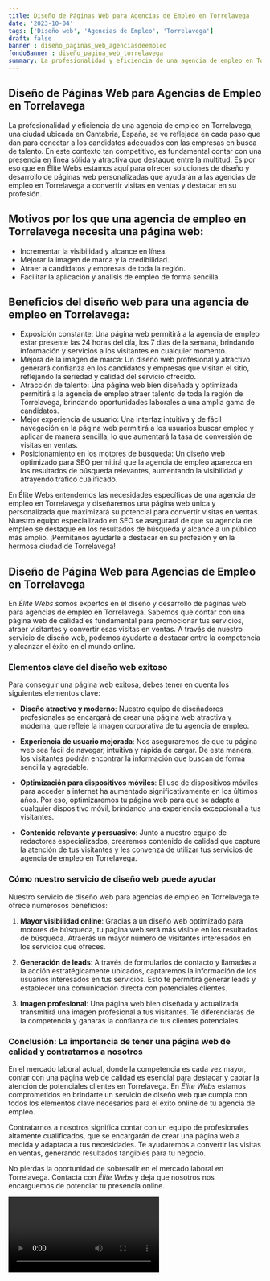 ```yaml
---
title: Diseño de Páginas Web para Agencias de Empleo en Torrelavega
date: '2023-10-04'
tags: ['Diseño web', 'Agencias de Empleo', 'Torrelavega']
draft: false
banner : diseño_paginas_web_agenciasdeempleo
fondoBanner : diseño_pagina_web_torrelavega
summary: La profesionalidad y eficiencia de una agencia de empleo en Torrelavega, una ciudad ubicada en Cantabria, España, se ve reflejada en cada paso que dan para conectar a los candidatos adecuados con las empresas en busca de talento. En este contexto tan competitivo, es fundamental contar con una presencia en línea sólida y atractiva que destaque entre la multitud. Es por eso que en Élite Webs estamos aquí para ofrecer soluciones de diseño y desarrollo de páginas web personalizadas que ayudarán a las agencias de empleo en Torrelavega a convertir visitas en ventas y destacar en su profesión.
---
```


## Diseño de Páginas Web para Agencias de Empleo en Torrelavega

La profesionalidad y eficiencia de una agencia de empleo en Torrelavega, una ciudad ubicada en Cantabria, España, se ve reflejada en cada paso que dan para conectar a los candidatos adecuados con las empresas en busca de talento. En este contexto tan competitivo, es fundamental contar con una presencia en línea sólida y atractiva que destaque entre la multitud. Es por eso que en Élite Webs estamos aquí para ofrecer soluciones de diseño y desarrollo de páginas web personalizadas que ayudarán a las agencias de empleo en Torrelavega a convertir visitas en ventas y destacar en su profesión.

## Motivos por los que una agencia de empleo en Torrelavega necesita una página web:

- Incrementar la visibilidad y alcance en línea.
- Mejorar la imagen de marca y la credibilidad.
- Atraer a candidatos y empresas de toda la región.
- Facilitar la aplicación y análisis de empleo de forma sencilla.

## Beneficios del diseño web para una agencia de empleo en Torrelavega:

- Exposición constante: Una página web permitirá a la agencia de empleo estar presente las 24 horas del día, los 7 días de la semana, brindando información y servicios a los visitantes en cualquier momento.
- Mejora de la imagen de marca: Un diseño web profesional y atractivo generará confianza en los candidatos y empresas que visitan el sitio, reflejando la seriedad y calidad del servicio ofrecido.
- Atracción de talento: Una página web bien diseñada y optimizada permitirá a la agencia de empleo atraer talento de toda la región de Torrelavega, brindando oportunidades laborales a una amplia gama de candidatos.
- Mejor experiencia de usuario: Una interfaz intuitiva y de fácil navegación en la página web permitirá a los usuarios buscar empleo y aplicar de manera sencilla, lo que aumentará la tasa de conversión de visitas en ventas.
- Posicionamiento en los motores de búsqueda: Un diseño web optimizado para SEO permitirá que la agencia de empleo aparezca en los resultados de búsqueda relevantes, aumentando la visibilidad y atrayendo tráfico cualificado.

En Élite Webs entendemos las necesidades específicas de una agencia de empleo en Torrelavega y diseñaremos una página web única y personalizada que maximizará su potencial para convertir visitas en ventas. Nuestro equipo especializado en SEO se asegurará de que su agencia de empleo se destaque en los resultados de búsqueda y alcance a un público más amplio. ¡Permítanos ayudarle a destacar en su profesión y en la hermosa ciudad de Torrelavega!

<GifSeo />

<Cta />

## Diseño de Página Web para Agencias de Empleo en Torrelavega

En *Élite Webs* somos expertos en el diseño y desarrollo de páginas web para agencias de empleo en Torrelavega. Sabemos que contar con una página web de calidad es fundamental para promocionar tus servicios, atraer visitantes y convertir esas visitas en ventas. A través de nuestro servicio de diseño web, podemos ayudarte a destacar entre la competencia y alcanzar el éxito en el mundo online.

### Elementos clave del diseño web exitoso

Para conseguir una página web exitosa, debes tener en cuenta los siguientes elementos clave:

- **Diseño atractivo y moderno**: Nuestro equipo de diseñadores profesionales se encargará de crear una página web atractiva y moderna, que refleje la imagen corporativa de tu agencia de empleo.

- **Experiencia de usuario mejorada**: Nos aseguraremos de que tu página web sea fácil de navegar, intuitiva y rápida de cargar. De esta manera, los visitantes podrán encontrar la información que buscan de forma sencilla y agradable.

- **Optimización para dispositivos móviles**: El uso de dispositivos móviles para acceder a internet ha aumentado significativamente en los últimos años. Por eso, optimizaremos tu página web para que se adapte a cualquier dispositivo móvil, brindando una experiencia excepcional a tus visitantes.

- **Contenido relevante y persuasivo**: Junto a nuestro equipo de redactores especializados, crearemos contenido de calidad que capture la atención de tus visitantes y les convenza de utilizar tus servicios de agencia de empleo en Torrelavega.

### Cómo nuestro servicio de diseño web puede ayudar

Nuestro servicio de diseño web para agencias de empleo en Torrelavega te ofrece numerosos beneficios:

1. **Mayor visibilidad online**: Gracias a un diseño web optimizado para motores de búsqueda, tu página web será más visible en los resultados de búsqueda. Atraerás un mayor número de visitantes interesados en los servicios que ofreces.

2. **Generación de leads**: A través de formularios de contacto y llamadas a la acción estratégicamente ubicados, captaremos la información de los usuarios interesados en tus servicios. Esto te permitirá generar leads y establecer una comunicación directa con potenciales clientes.

3. **Imagen profesional**: Una página web bien diseñada y actualizada transmitirá una imagen profesional a tus visitantes. Te diferenciarás de la competencia y ganarás la confianza de tus clientes potenciales.

### Conclusión: La importancia de tener una página web de calidad y contratarnos a nosotros

En el mercado laboral actual, donde la competencia es cada vez mayor, contar con una página web de calidad es esencial para destacar y captar la atención de potenciales clientes en Torrelavega. En *Élite Webs* estamos comprometidos en brindarte un servicio de diseño web que cumpla con todos los elementos clave necesarios para el éxito online de tu agencia de empleo.

Contratarnos a nosotros significa contar con un equipo de profesionales altamente cualificados, que se encargarán de crear una página web a medida y adaptada a tus necesidades. Te ayudaremos a convertir las visitas en ventas, generando resultados tangibles para tu negocio.

No pierdas la oportunidad de sobresalir en el mercado laboral en Torrelavega. Contacta con *Élite Webs* y deja que nosotros nos encarguemos de potenciar tu presencia online.

<Video />

<CtaBot job='Agencias de Empleo' city='Torrelavega'/>

<Gmaps query='Torrelavega+españa+maps' />